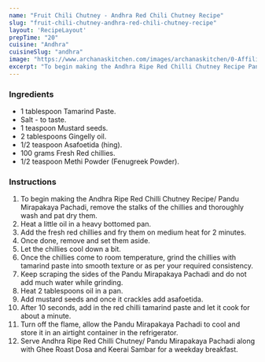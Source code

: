 ---
name: "Fruit Chili Chutney - Andhra Red Chili Chutney Recipe"
slug: "fruit-chili-chutney-andhra-red-chili-chutney-recipe"
layout: 'RecipeLayout'
prepTime: "20"
cuisine: "Andhra"
cuisineSlug: "andhra"
image: "https://www.archanaskitchen.com/images/archanaskitchen/0-Affiliate-Articles/ANDHRA_RIPE_RED_CHILLI_CHUTNEY_original.jpg"
excerpt: "To begin making the Andhra Ripe Red Chilli Chutney Recipe Pandu Mirapakaya Pachadi, remove the stalks of the chillies and thoroughly wash and pat dry them"
---

### Ingredients

- 1 tablespoon Tamarind Paste.
- Salt - to taste.
- 1 teaspoon Mustard seeds.
- 2 tablespoons Gingelly oil.
- 1/2 teaspoon Asafoetida (hing).
- 100 grams Fresh Red chillies.
- 1/2 teaspoon Methi Powder (Fenugreek Powder).

### Instructions

1. To begin making the Andhra Ripe Red Chilli Chutney Recipe/ Pandu Mirapakaya Pachadi, remove the stalks of the chillies and thoroughly wash and pat dry them.
1. Heat a little oil in a heavy bottomed pan.
1. Add the fresh red chillies and fry them on medium heat for 2 minutes.
1. Once done, remove and set them aside.
1. Let the chillies cool down a bit.
1. Once the chillies come to room temperature, grind the chillies with tamarind paste into smooth texture or as per your required consistency.
1. Keep scraping the sides of the Pandu Mirapakaya Pachadi and do not add much water while grinding.
1. Heat 2 tablespoons oil in a pan.
1. Add mustard seeds and once it crackles add asafoetida.
1. After 10 seconds, add in the red chilli tamarind paste and let it cook for about a minute.
1. Turn off the flame, allow the Pandu Mirapakaya Pachadi to cool and store it in an airtight container in the refrigerator.
1. Serve Andhra Ripe Red Chilli Chutney/ Pandu Mirapakaya Pachadi along with Ghee Roast Dosa and Keerai Sambar for a weekday breakfast.
